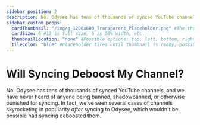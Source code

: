 ---
sidebar_position: 2
description: No. Odysee has tens of thousands of synced YouTube channels, and we have never heard of...
sidebar_custom_props:
  cardThumbnail: "/img/g_1200x600_Transparent_Placeholder.png" #The thumbnail on the category card.
  cardSize: 6 #12 is full size, 6 is 50% width, etc.
  thumbnailLocation: "none" #Possible options: top, left, bottom, right, none
  tileColor: "blue" #Placeholder tiles until thumbnail is ready, possible options: blue, cream, darkpurple, lightpurple, mauve, orange, pink, none
---

# Will Syncing Deboost My Channel?

No. Odysee has tens of thousands of synced YouTube channels, and we have never heard of anyone being banned, shadowbanned, or otherwise punished for syncing. In fact, we've seen several cases of channels skyrocketing in popularity *after* syncing to Odysee, which wouldn't be possible had syncing deboosted them.
